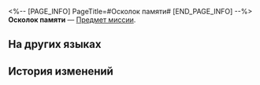 <%-- [PAGE_INFO]
PageTitle=#Осколок памяти#
[END_PAGE_INFO] --%>
{{Предмет Инфобокс
|id          = 140531
|Изображение = Предмет Осколок памяти.png
|Тип         = Предмет миссии
|Инвентарь   = Миссии
|Редкость    = 3
|Эффект      = 
|Описание    = Странный кристалл, хранящий в себе силу Памяти. Он запечатлевает всё, что вы переживаете во время своих путешествий. Свет и тени, отражающиеся в кристалле, словно показывают знакомые сцены, а если поднести кристалл к уху, вы можете услышать знакомый шёпот...
|Источник1   = [[Амфореус]]
}}
'''Осколок памяти''' — [[Предмет миссии]].

==На других языках==
{{На других языках
|en   = Memory Crystal Shard
|zhs  = 记忆残晶
|zht  = 記憶殘晶
|ja   = 記憶の残晶
|ko   = 기억의 파편
|es   = Esquirla de recuerdos
|fr   = Éclat de cristal mémoriel
|ru   = Осколок памяти
|th   = ผลึกความทรงจำ
|vi   = Mảnh Tinh Thể Ký Ức
|de   = Erinnerungskristallsplitter
|id   = Serpihan Kristal Memori
|pt   = Fragmento de Cristal de Memória
}}

==История изменений==
{{История изменений|3.5}}